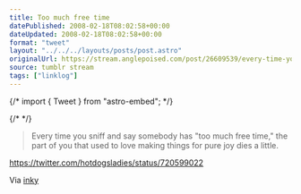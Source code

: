 ```yaml
---
title: Too much free time
datePublished: 2008-02-18T08:02:58+00:00
dateUpdated: 2008-02-18T08:02:58+00:00
format: "tweet"
layout: "../../../layouts/posts/post.astro"
originalUrl: https://stream.anglepoised.com/post/26609539/every-time-you-sniff-and-say-somebody-has-too
source: tumblr stream
tags: ["linklog"]
---
```


{/* import { Tweet } from "astro-embed"; */}

{/* <Tweet id="https://twitter.com/hotdogsladies/status/720599022" /> */}

> Every time you sniff and say somebody has "too much free time," the part of you that used to love making things for pure joy dies a little.

https://twitter.com/hotdogsladies/status/720599022

Via [inky](http://found.boxofjunk.ws/)
